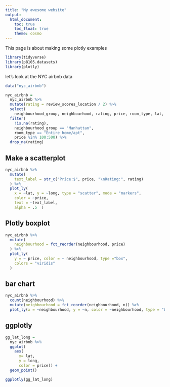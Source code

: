 ```yaml
---
title: "My awesome website"
output: 
  html_document:
    toc: true
    toc_float: true
    theme: cosmo
---
```

This page is about making some plotly examples

```r
library(tidyverse)
library(p8105.datasets)
library(plotly)
```

let's look at the NYC airbnb data
```r
data("nyc_airbnb")

nyc_airbnb = 
  nyc_airbnb %>% 
  mutate(rating = review_scores_location / 2) %>%
  select(
    neighbourhood_group, neighbourhood, rating, price, room_type, lat, long) %>%
  filter(
    !is.na(rating), 
    neighbourhood_group == "Manhattan",
    room_type == "Entire home/apt",
    price %in% 100:500) %>% 
  drop_na(rating)
```


## Make a scatterplot

```r
nyc_airbnb %>% 
  mutate(
    text_label = str_c("Price:$", price, "\nRating:", rating)
  ) %>% 
  plot_ly(
    x = ~lat, y = ~long, type = "scatter", mode = "markers",
    color = ~price,
    text = ~text_label,
    alpha = .5  )
```

## Plotly boxplot

```r
nyc_airbnb %>% 
  mutate(
    neighbourhood = fct_reorder(neighbourhood, price) 
  ) %>% 
  plot_ly(
    y = ~ price, color = ~ neighbourhood, type ="box",
    colors = "viridis"
  )
```

## bar chart

```r
nyc_airbnb %>% 
  count(neighbourhood) %>% 
  mutate(neighbourhood = fct_reorder(neighbourhood, n)) %>% 
  plot_ly(x = ~neighbourhood, y = ~n, color = ~neighbourhood, type = "bar", colors = "viridis")
```

## ggplotly
```r
gg_lat_long = 
  nyc_airbnb %>% 
  ggplot(
    aes(
      x= lat, 
      y = long,
      color = price)) +
  geom_point()

ggplotly(gg_lat_long)
```

